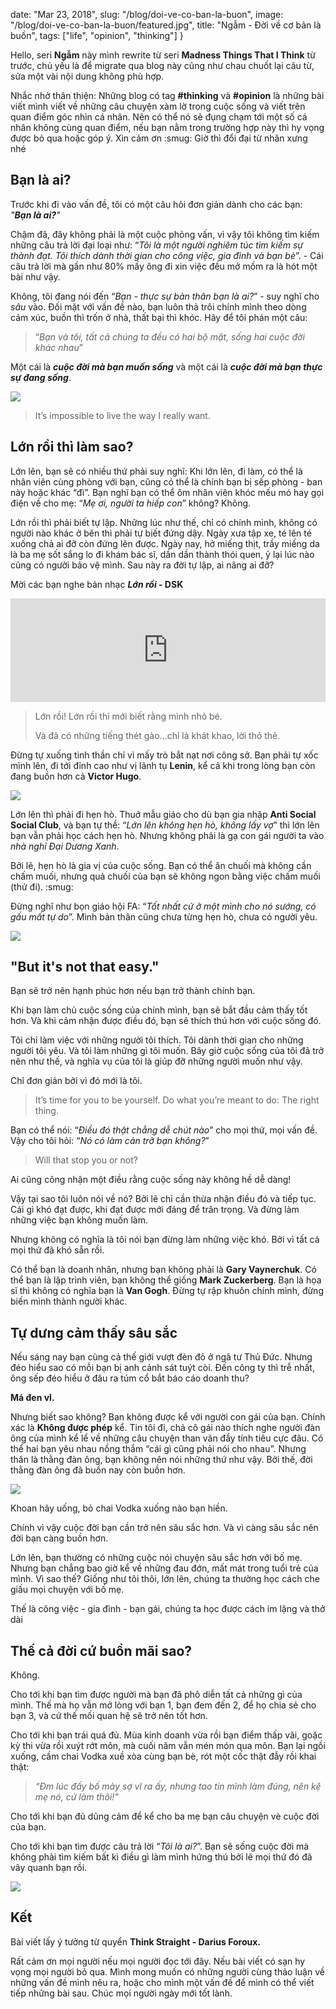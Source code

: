 
  date: "Mar 23, 2018",
  slug: "/blog/doi-ve-co-ban-la-buon",
  image: "/blog/doi-ve-co-ban-la-buon/featured.jpg",
  title: "Ngẫm - Đời về cơ bản là buồn",
  tags: ["life", "opinion", "thinking"]
}


Hello, seri **Ngẫm** này mình rewrite từ seri **Madness Things That I Think** từ trước, chủ yếu là để migrate qua blog này cũng như chau chuốt lại câu từ, sửa một vài nội dung không phù hợp.

Nhắc nhở thân thiện: Những blog có tag  **#thinking** và **#opinion** là những bài viết mình viết về những câu chuyện xàm lờ trong cuộc sống và viết trên quan điểm góc nhìn cá nhân. Nên có thể nó sẽ đụng chạm tới một số cá nhân không cùng quan điểm, nếu bạn nằm trong trường hợp này thì hy vọng được bỏ qua hoặc góp ý. Xin cảm ơn :smug: Giờ thì đổi đại từ nhân xưng nhé

## Bạn là ai?

Trước khi đi vào vấn đề, tôi có một câu hỏi đơn giản dành cho các bạn: *"**Bạn là ai?**"*

Chậm đã, đây không phải là một cuộc phỏng vấn, vì vậy tôi không tìm kiếm những câu trả lời đại loại như: “*Tôi là một người nghiêm túc tìm kiếm sự thành đạt. Tôi thích dành thời gian cho công việc, gia đình và bạn bè*”. - Cái câu trả lời mà gần như 80% mấy ông đi xin việc đều mở mồm ra là hót một bài như vậy.

Không, tôi đang nói đến “*Bạn - thực sự bản thân bạn là ai?*” - suy nghĩ cho *sâu* vào.
Đối mặt với vấn đề nào, bạn luôn thả trôi chính mình theo dòng cảm xúc, buồn thì trốn ở nhà, thất bại thì khóc. Hãy để tôi phán một câu:

> “*Bạn và tôi, tất cả chúng ta đều có hai bộ mặt, sống hai cuộc đời khác nhau*”

Một cái là ***cuộc đời mà bạn muốn sống*** và một cái là ***cuộc đời mà bạn thực sự đang sống***.

<img src="/blog/doi-ve-co-ban-la-buon/01.jpg" />

> It’s impossible to live the way I really want.

## Lớn rồi thì làm sao?

Lớn lên, bạn sẽ có nhiều thứ phải suy nghĩ: Khi lớn lên, đi làm, có thể là nhân viên cùng phòng với bạn, cũng có thể là chính bạn bị sếp phòng - ban này hoặc khác “đì”. Bạn nghĩ bạn có thể ôm nhân viên khóc mếu mó hay gọi điện về cho mẹ: “*Mẹ ơi, người ta hiếp con*” không?
Không.

Lớn rồi thì phải biết tự lập. Những lúc như thế, chỉ có chính mình, không có người nào khác ở bên thì phải tự biết đứng dậy. Ngày xưa tập xe, té lên té xuống chả ai đỡ còn đứng lên được. Ngày nay, hở miếng thịt, trầy miếng da là ba mẹ sốt sắng lo đi khám bác sĩ, dần dần thành thói quen, ỷ lại lúc nào cũng có người bảo vệ mình. Sau này ra đời tự lập, ai nâng ai đỡ?

Mời các bạn nghe bản nhạc ***Lớn rồi* - DSK**

<iframe width="100%" height="166" scrolling="no" frameBorder="no" allow="autoplay" src="https://w.soundcloud.com/player/?url=https%3A//api.soundcloud.com/tracks/283576041&color=%23ff5500&auto_play=false&hide_related=false&show_comments=true&show_user=true&show_reposts=false&show_teaser=true"></iframe>

> Lớn rồi! Lớn rồi thì mới biết rằng mình nhỏ bé.
>
> Và đã có những tiếng thét gào...chỉ là khát khao, lời thỏ thẻ.

Đừng tự xuống tinh thần chỉ vì mấy trò bắt nạt nơi công sở. Bạn phải tự xốc mình lên, đi tới đỉnh cao như vị lãnh tụ **Lenin**, kể cả khi trong lòng bạn còn đang buồn hơn cả **Victor Hugo**.

<img src="/blog/doi-ve-co-ban-la-buon/02.jpg" />

Lớn lên thì phải đi hẹn hò. Thuở mẫu giáo cho dù bạn gia nhập **Anti Social Social Club**, và bạn tự thề: “*Lớn lên không hẹn hò, không lấy vợ*” thì lớn lên bạn vẫn phải học cách hẹn hò. Nhưng không phải là gạ con gái người ta vào *nhà nghỉ Đại Dương Xanh*.

Bởi lẽ, hẹn hò là gia vị của cuộc sống. Bạn có thể ăn chuối mà không cần chấm muối, nhưng quả chuối của bạn sẽ không ngon bằng việc chấm muối (thử đi). :smug:

Đừng nghĩ như bọn giáo hội FA: “*Tốt nhất cứ ở một mình cho nó sướng, có gấu mất tự do*”. Mình bản thân cũng chưa từng hẹn hò, chưa có người yêu.

<img src="/blog/doi-ve-co-ban-la-buon/03.jpg" />

## "But it's not that easy."

Bạn sẽ trở nên hạnh phúc hơn nếu bạn trở thành chính bạn.

Khi bạn làm chủ cuộc sống của chính mình, bạn sẽ bắt đầu cảm thấy tốt hơn. Và khi cảm nhận được điều đó, bạn sẽ thích thú hơn với cuộc sống đó.

Tôi chỉ làm việc với những người tôi thích. Tôi dành thời gian cho những người tôi yêu. Và tôi làm những gì tôi muốn. Bây giờ cuộc sống của tôi đã trở nên như thế, và nghĩa vụ của tôi là giúp đỡ những người muốn như vậy.

Chỉ đơn giản bởi vì đó mới là tôi.

> It’s time for you to be yourself. Do what you’re meant to do: The right thing.

Bạn có thể nói: “*Điều đó thật chẳng dễ chút nào*” cho mọi thứ, mọi vấn đề. Vậy cho tôi hỏi: “*Nó có làm cản trở bạn không?*”

> Will that stop you or not?

Ai cũng công nhận một điều rằng cuộc sống này không hề dễ dàng!

Vậy tại sao tôi luôn nói về nó? Bởi lẽ chỉ cần thừa nhận điều đó và tiếp tục. Cái gì khó đạt được, khi đạt được mới đáng để trân trọng. Và đừng làm những việc bạn không muốn làm.

Nhưng không có nghĩa là tôi nói bạn đừng làm những việc khó. Bởi vì tất cả mọi thứ đã khó sẵn rồi.

Có thể bạn là doanh nhân, nhưng bạn không phải là **Gary Vaynerchuk**. Có thể bạn là lập trình viên, bạn không thể giống **Mark Zuckerberg**. Bạn là họa sĩ thì không có nghĩa bạn là **Van Gogh**. Đừng tự rập khuôn chính mình, đừng biến mình thành người khác.

## Tự dưng cảm thấy sâu sắc

Nếu sáng nay bạn cùng cả thế giới vượt đèn đỏ ở ngã tư Thủ Đức. Nhưng đéo hiểu sao có mỗi bạn bị anh cảnh sát tuýt còi. Đến công ty thì trễ nhất, ông sếp đéo hiểu ở đâu ra túm cổ bắt báo cáo doanh thu?

**Má đen vl.**

Nhưng biết sao không? Bạn không được kể với người con gái của bạn. Chính xác là **Không được phép** kể. Tin tôi đi, chả cô gái nào thích nghe người đàn ông của mình kể lể về những câu chuyện than vãn đầy tính tiêu cực đâu. Có thể hai bạn yêu nhau nồng thắm “cái gì cũng phải nói cho nhau”. Nhưng thân là thằng đàn ông, bạn không nên nói những thứ như vậy. Bởi thế, đời thằng đàn ông đã buồn nay còn buồn hơn.

<img src="/blog/doi-ve-co-ban-la-buon/04.jpg" />

Khoan hãy uống, bỏ chai Vodka xuống nào bạn hiền.

Chính vì vậy cuộc đời bạn cần trở nên sâu sắc hơn. Và vì càng sâu sắc nên đời bạn càng buồn hơn.

Lớn lên, bạn thường có những cuộc nói chuyện sâu sắc hơn với bố mẹ. Nhưng bạn chẳng bao giờ kể về những đau đớn, mất mát trong tuổi trẻ của mình. Vì sao thế? Giống như tôi thôi, lớn lên, chúng ta thường học cách che giấu mọi chuyện với bố mẹ.

Thế là công việc - gia đình - bạn gái, chúng ta học được cách im lặng và thở dài

## Thế cả đời cứ buồn mãi sao?

Không.

Cho tới khi bạn tìm được người mà bạn đã phô diễn tất cả những gì của mình. Thế mà họ vẫn mở lòng với bạn 1, bạn đem đến 2, để họ chia sẻ cho bạn 3, và cứ thế mối quan hệ sẽ trở nên tốt hơn.

Cho tới khi bạn trải quá đủ. Mùa kinh doanh vừa rồi bạn điểm thấp vãi, goặc kỳ thi vừa rồi xuýt rớt môn, mà cuối năm vẫn mén món qua môn. Bạn lại ngồi xuống, cầm chai Vodka xuề xòa cùng bạn bè, rót một cốc thật đẫy rồi khai thật:

> *“Đm lúc đấy bố mày sợ vl ra ấy, nhưng tao tin mình làm đúng, nên kệ mẹ nó, cứ làm thôi!”*

Cho tới khi bạn đủ dũng cảm để kể cho ba mẹ bạn câu chuyện vè cuộc đời của bạn.

Cho tới khi bạn tìm được câu trả lời “*Tôi là ai?*”. Bạn sẽ sống cuộc đời mà không phải tìm kiếm bất kì điều gì làm mình hứng thú bởi lẽ mọi thứ đó đã vây quanh bạn rồi.

<img src="/blog/doi-ve-co-ban-la-buon/05.jpg" />

## Kết

Bài viết lấy ý tưởng từ quyển **Think Straight - Darius Foroux.**

Rất cảm ơn mọi người nếu mọi người đọc tới đây. Nếu bài viết có sạn hy vọng mọi người bỏ qua. Mình mong muốn có những người cùng thảo luận về những vấn đề mình nêu ra, hoặc cho mình một vấn đề để mình có thể viết tiếp những bài sau. Chúc mọi người ngày mới tốt lành.
